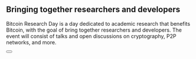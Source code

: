 
## Bringing&nbsp;together researchers&nbsp;and developers

Bitcoin Research Day is a day dedicated to academic research that benefits Bitcoin, with the goal of bring together researchers and developers. The event will consist of talks and open discussions on cryptography, P2P networks, and more.

<Button text="Sign Up" href="https://docs.google.com/forms/d/e/1FAIpQLSfd-OzHYbHdPXbTRWDD6MDSOb-5tU0NsQxngKh4QEuls5UhbA/viewform?usp=header" />